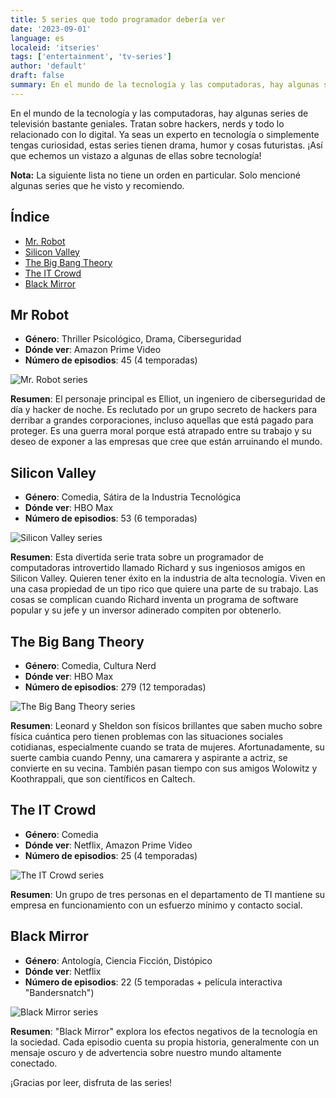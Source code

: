 ```yaml
---
title: 5 series que todo programador debería ver
date: '2023-09-01'
language: es
localeid: 'itseries'
tags: ['entertainment', 'tv-series']
author: 'default'
draft: false
summary: En el mundo de la tecnología y las computadoras, hay algunas series de televisión bastante geniales. Tratan sobre hackers, nerds y todo lo relacionado con lo digital. Ya seas un experto en tecnología o simplemente tengas curiosidad, estas series tienen drama, humor y cosas futuristas. ¡Así que echemos un vistazo a algunas de ellas sobre tecnología!
---
```


En el mundo de la tecnología y las computadoras, hay algunas series de televisión bastante geniales. Tratan sobre hackers, nerds y todo lo relacionado con lo digital. Ya seas un experto en tecnología o simplemente tengas curiosidad, estas series tienen drama, humor y cosas futuristas. ¡Así que echemos un vistazo a algunas de ellas sobre tecnología!

__Nota:__ La siguiente lista no tiene un orden en particular. Solo mencioné algunas series que he visto y recomiendo.

## Índice

* [Mr. Robot](#mr-robot)
* [Silicon Valley](#silicon-valley)
* [The Big Bang Theory](#the-big-bang-theory)
* [The IT Crowd](#the-it-crowd)
* [Black Mirror](#black-mirror)

## Mr Robot

* __Género__: Thriller Psicológico, Drama, Ciberseguridad
* __Dónde ver__: Amazon Prime Video
* __Número de episodios__: 45 (4 temporadas)

<div className="flex justify-center">
  <div className="w-full max-w-screen-md overflow-hidden">
    <img
      src="/static/images/2023-09-01-programming-series/2023-09-01-mr_robot.jpg"
      alt="Mr. Robot series"
      className="mx-auto"
    />
  </div>
</div>

__Resumen__: El personaje principal es Elliot, un ingeniero de ciberseguridad de día y hacker de noche. Es reclutado por un grupo secreto de hackers para derribar a grandes corporaciones, incluso aquellas que está pagado para proteger. Es una guerra moral porque está atrapado entre su trabajo y su deseo de exponer a las empresas que cree que están arruinando el mundo.

## Silicon Valley

* __Género__: Comedia, Sátira de la Industria Tecnológica
* __Dónde ver__: HBO Max
* __Número de episodios__: 53 (6 temporadas)

<div className="flex justify-center">
  <div className="w-full max-w-screen-md overflow-hidden">
    <img
      src="/static/images/2023-09-01-programming-series/2023-09-01-silicon-valley.webp"
      alt="Silicon Valley series"
      className="mx-auto"
    />
  </div>
</div>

__Resumen__: Esta divertida serie trata sobre un programador de computadoras introvertido llamado Richard y sus ingeniosos amigos en Silicon Valley. Quieren tener éxito en la industria de alta tecnología. Viven en una casa propiedad de un tipo rico que quiere una parte de su trabajo. Las cosas se complican cuando Richard inventa un programa de software popular y su jefe y un inversor adinerado compiten por obtenerlo.

## The Big Bang Theory

* __Género__: Comedia, Cultura Nerd
* __Dónde ver__: HBO Max
* __Número de episodios__: 279 (12 temporadas)


<div className="flex justify-center">
  <div className="w-full max-w-screen-md overflow-hidden">
    <img
      src="/static/images/2023-09-01-programming-series/2023-09-01-the-big-bang-theory.jpg"
      alt="The Big Bang Theory series"
      className="mx-auto"
    />
  </div>
</div>


__Resumen__: Leonard y Sheldon son físicos brillantes que saben mucho sobre física cuántica pero tienen problemas con las situaciones sociales cotidianas, especialmente cuando se trata de mujeres. Afortunadamente, su suerte cambia cuando Penny, una camarera y aspirante a actriz, se convierte en su vecina. También pasan tiempo con sus amigos Wolowitz y Koothrappali, que son científicos en Caltech.

## The IT Crowd

* __Género__: Comedia
* __Dónde ver__: Netflix, Amazon Prime Video
* __Número de episodios__: 25 (4 temporadas)

<div className="flex justify-center">
  <div className="w-full max-w-screen-md overflow-hidden">
    <img
      src="/static/images/2023-09-01-programming-series/2023-09-01-the-it-crowd.jpg"
      alt="The IT Crowd series"
      className="mx-auto"
    />
  </div>
</div>

__Resumen__: Un grupo de tres personas en el departamento de TI mantiene su empresa en funcionamiento con un esfuerzo mínimo y contacto social.

## Black Mirror

* __Género__: Antología, Ciencia Ficción, Distópico
* __Dónde ver__: Netflix
* __Número de episodios__: 22 (5 temporadas + película interactiva "Bandersnatch")

<div className="flex justify-center">
  <div className="w-full max-w-screen-md overflow-hidden">
    <img
      src="/static/images/2023-09-01-programming-series/2023-09-01-black-mirror.jpg"
      alt="Black Mirror series"
      className="mx-auto"
    />
  </div>
</div>


__Resumen__: "Black Mirror" explora los efectos negativos de la tecnología en la sociedad. Cada episodio cuenta su propia historia, generalmente con un mensaje oscuro y de advertencia sobre nuestro mundo altamente conectado.

¡Gracias por leer, disfruta de las series!
